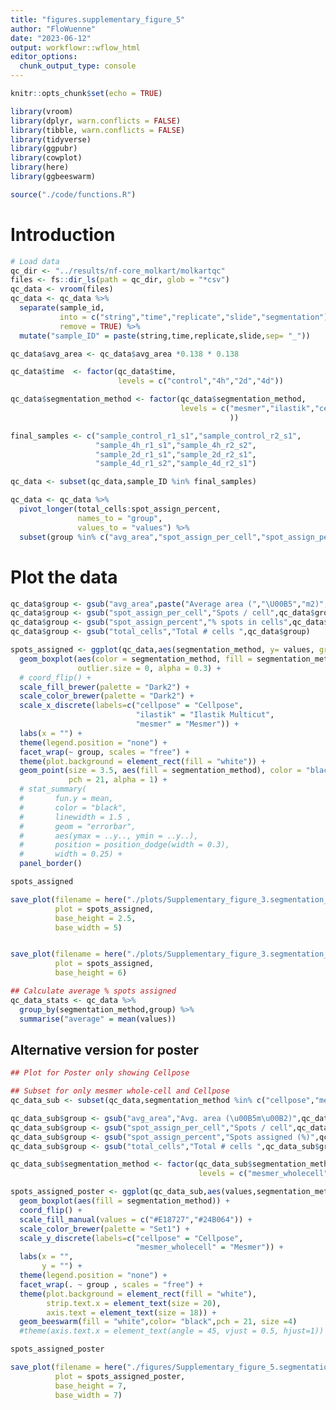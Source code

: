 ```yaml
---
title: "figures.supplementary_figure_5"
author: "FloWuenne"
date: "2023-06-12"
output: workflowr::wflow_html
editor_options:
  chunk_output_type: console
---
```


```r
knitr::opts_chunk$set(echo = TRUE)

library(vroom)
library(dplyr, warn.conflicts = FALSE)
library(tibble, warn.conflicts = FALSE)
library(tidyverse)
library(ggpubr)
library(cowplot)
library(here)
library(ggbeeswarm)

source("./code/functions.R")
```

# Introduction

```r
# Load data
qc_dir <- "../results/nf-core_molkart/molkartqc"
files <- fs::dir_ls(path = qc_dir, glob = "*csv")
qc_data <- vroom(files)
qc_data <- qc_data %>%
  separate(sample_id,
           into = c("string","time","replicate","slide","segmentation"),
           remove = TRUE) %>%
  mutate("sample_ID" = paste(string,time,replicate,slide,sep= "_"))

qc_data$avg_area <- qc_data$avg_area *0.138 * 0.138

qc_data$time  <- factor(qc_data$time,
                        levels = c("control","4h","2d","4d"))

qc_data$segmentation_method <- factor(qc_data$segmentation_method,
                                      levels = c("mesmer","ilastik","cellpose"
                                                 ))

final_samples <- c("sample_control_r1_s1","sample_control_r2_s1",
                   "sample_4h_r1_s1","sample_4h_r2_s2",
                   "sample_2d_r1_s1","sample_2d_r2_s1",
                   "sample_4d_r1_s2","sample_4d_r2_s1")

qc_data <- subset(qc_data,sample_ID %in% final_samples)

qc_data <- qc_data %>%
  pivot_longer(total_cells:spot_assign_percent,
               names_to = "group",
               values_to = "values") %>%
  subset(group %in% c("avg_area","spot_assign_per_cell","spot_assign_percent","total_cells"))
```

# Plot the data

```r
qc_data$group <- gsub("avg_area",paste("Average area (","\U00B5","m2)",sep=""),qc_data$group)
qc_data$group <- gsub("spot_assign_per_cell","Spots / cell",qc_data$group)
qc_data$group <- gsub("spot_assign_percent","% spots in cells",qc_data$group)
qc_data$group <- gsub("total_cells","Total # cells ",qc_data$group)

spots_assigned <- ggplot(qc_data,aes(segmentation_method, y= values, group = segmentation_method)) +
  geom_boxplot(aes(color = segmentation_method, fill = segmentation_method),
               outlier.size = 0, alpha = 0.3) +
  # coord_flip() +
  scale_fill_brewer(palette = "Dark2") +
  scale_color_brewer(palette = "Dark2") +
  scale_x_discrete(labels=c("cellpose" = "Cellpose",
                            "ilastik" = "Ilastik Multicut",
                            "mesmer" = "Mesmer")) +
  labs(x = "") +
  theme(legend.position = "none") +
  facet_wrap(~ group, scales = "free") +
  theme(plot.background = element_rect(fill = "white")) +
  geom_point(size = 3.5, aes(fill = segmentation_method), color = "black" ,
             pch = 21, alpha = 1) +
  # stat_summary(
  #       fun.y = mean,
  #       color = "black",
  #       linewidth = 1.5 ,
  #       geom = "errorbar", 
  #       aes(ymax = ..y.., ymin = ..y..),
  #       position = position_dodge(width = 0.3), 
  #       width = 0.25) +
  panel_border()

spots_assigned

save_plot(filename = here("./plots/Supplementary_figure_3.segmentation_metrics.png"),
          plot = spots_assigned,
          base_height = 2.5,
          base_width = 5)


save_plot(filename = here("./plots/Supplementary_figure_3.segmentation_metrics.pdf"),
          plot = spots_assigned,
          base_height = 6)
```

```r
## Calculate average % spots assigned
qc_data_stats <- qc_data %>%
  group_by(segmentation_method,group) %>%
  summarise("average" = mean(values))
```

## Alternative version for poster

```r
## Plot for Poster only showing Cellpose

## Subset for only mesmer whole-cell and Cellpose
qc_data_sub <- subset(qc_data,segmentation_method %in% c("cellpose","mesmer_wholecell"))

qc_data_sub$group <- gsub("avg_area","Avg. area (\u00B5m\u00B2)",qc_data_sub$group)
qc_data_sub$group <- gsub("spot_assign_per_cell","Spots / cell",qc_data_sub$group)
qc_data_sub$group <- gsub("spot_assign_percent","Spots assigned (%)",qc_data_sub$group)
qc_data_sub$group <- gsub("total_cells","Total # cells ",qc_data_sub$group)

qc_data_sub$segmentation_method <- factor(qc_data_sub$segmentation_method,
                                          levels = c("mesmer_wholecell","cellpose"))

spots_assigned_poster <- ggplot(qc_data_sub,aes(values,segmentation_method)) +
  geom_boxplot(aes(fill = segmentation_method)) +
  coord_flip() +
  scale_fill_manual(values = c("#E18727","#24B064")) +
  scale_color_brewer(palette = "Set1") +
  scale_y_discrete(labels=c("cellpose" = "Cellpose",
                            "mesmer_wholecell" = "Mesmer")) +
  labs(x = "",
       y = "") +
  theme(legend.position = "none") +
  facet_wrap(. ~ group , scales = "free") +
  theme(plot.background = element_rect(fill = "white"),
        strip.text.x = element_text(size = 20),
        axis.text = element_text(size = 18)) +
  geom_beeswarm(fill = "white",color= "black",pch = 21, size =4)
  #theme(axis.text.x = element_text(angle = 45, vjust = 0.5, hjust=1))

spots_assigned_poster

save_plot(filename = here("./figures/Supplementary_figure_5.segmentation_metrics.poster.eps"),
          plot = spots_assigned_poster,
          base_height = 7,
          base_width = 7)
```
